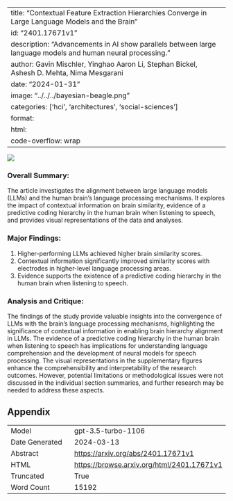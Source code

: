 
---
title: "Contextual Feature Extraction Hierarchies Converge in Large Language Models and the Brain"
id: "2401.17671v1"
description: "Advancements in AI show parallels between large language models and human neural processing."
author: Gavin Mischler, Yinghao Aaron Li, Stephan Bickel, Ashesh D. Mehta, Nima Mesgarani
date: "2024-01-31"
image: "../../../bayesian-beagle.png"
categories: ['hci', 'architectures', 'social-sciences']
format:
  html:
    code-overflow: wrap
---

![](../../../bayesian-beagle.png)

### Overall Summary:

The article investigates the alignment between large language models (LLMs) and the human brain's language processing mechanisms. It explores the impact of contextual information on brain similarity, evidence of a predictive coding hierarchy in the human brain when listening to speech, and provides visual representations of the data and analyses.

### Major Findings:
1. Higher-performing LLMs achieved higher brain similarity scores.
2. Contextual information significantly improved similarity scores with electrodes in higher-level language processing areas.
3. Evidence supports the existence of a predictive coding hierarchy in the human brain when listening to speech.

### Analysis and Critique:
The findings of the study provide valuable insights into the convergence of LLMs with the brain's language processing mechanisms, highlighting the significance of contextual information in enabling brain hierarchy alignment in LLMs. The evidence of a predictive coding hierarchy in the human brain when listening to speech has implications for understanding language comprehension and the development of neural models for speech processing. The visual representations in the supplementary figures enhance the comprehensibility and interpretability of the research outcomes. However, potential limitations or methodological issues were not discussed in the individual section summaries, and further research may be needed to address these aspects.

## Appendix

|          |          |
|----------|----------|
| Model     | gpt-3.5-turbo-1106       |
| Date Generated     | 2024-03-13       |
| Abstract | [https://arxiv.org/abs/2401.17671v1](https://arxiv.org/abs/2401.17671v1)        |
| HTML     | [https://browse.arxiv.org/html/2401.17671v1](https://browse.arxiv.org/html/2401.17671v1)       |
| Truncated       | True       |
| Word Count       | 15192       |